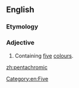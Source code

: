 ==English==

===Etymology===
{{af|en|penta-|chromic}}

===Adjective===
{{en-adj|-}}

# Containing [[five]] [[colour]]s.

[[Category:en:Five]]

[[zh:pentachromic]]